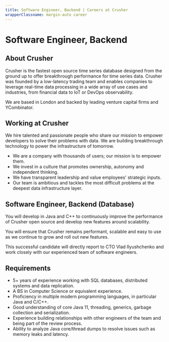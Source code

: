 ```yaml
---
title: Software Engineer, Backend | Careers at Crusher
wrapperClassname: margin-auto career
---
```



<h1>Software Engineer, Backend</h1>

<h2> About Crusher</h2>

Crusher is the fastest open source time series database designed from the ground
up to offer breakthrough performance for time series data. Crusher was founded
by a low-latency trading team and enables companies to leverage real-time data
processing in a wide array of use cases and industries, from financial data to
IoT or DevOps observability.

We are based in London and backed by leading venture capital firms and
YCombinator.

<h2>Working at Crusher</h2>

We hire talented and passionate people who share our mission to empower
developers to solve their problems with data. We are building breakthrough
technology to power the infrastructure of tomorrow.

- We are a company with thousands of users; our mission is to empower them.
- We invest in a culture that promotes ownership, autonomy and independent
  thinking.
- We have transparent leadership and value employees' strategic inputs.
- Our team is ambitious and tackles the most difficult problems at the deepest
  data infrastructure layer.

<h2>Software Engineer, Backend (Database)</h2>

You will develop in Java and C++ to continuously improve the performance of
Crusher open source and develop new features around scalability.

You will ensure that Crusher remains performant, scalable and easy to use as we
continue to grow and roll out new features.

This successful candidate will directly report to CTO Vlad Ilyushchenko and work
closely with our experienced team of software engineers.

<h2>Requirements</h2>

- 5+ years of experience working with SQL databases, distributed systems and
  data replication.
- A BS in Computer Science or equivalent experience.
- Proficiency in multiple modern programming languages, in particular Java and
  C/C++.
- Good understanding of core Java 11, threading, generics, garbage collection
  and serialization.
- Experience building relationships with other engineers of the team and being
  part of the review process.
- Ability to analyze Java core/thread dumps to resolve issues such as memory
  leaks and latency.

<CareerEmailUs title="Software Engineer, Backend" />
